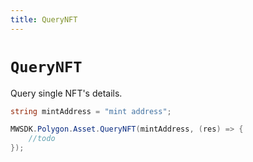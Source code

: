 ```yaml
---
title: QueryNFT
---
```


# `QueryNFT`
Query single NFT's details.

```csharp
string mintAddress = "mint address";

MWSDK.Polygon.Asset.QueryNFT(mintAddress, (res) => {
    //todo
});
```
